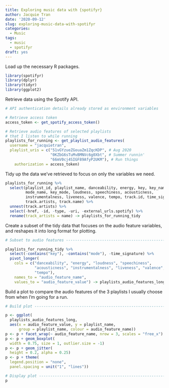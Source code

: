 ```yaml
---
title: Exploring music data with {spotifyr}
author: Jacquie Tran
date: '2020-09-12'
slug: exploring-music-data-with-spotifyr
categories:
  - Music
tags:
  - music
  - spotifyr
draft: yes
---
```


Load up the necessary R packages.

```r

library(spotifyr)
library(dplyr)
library(tidyr)
library(ggplot2)

```

Retrieve data using the Spotify API.

```r

# API authentication details already stored as environment variables

# Retrieve access token
access_token <- get_spotify_access_token()

# Retrieve audio features of selected playlists
# that I listen to while running
playlists_for_running <- get_playlist_audio_features(
  username = "jacquietran",
  playlist_uris = c("51vGYzueZGouaZm1ZqcKDP", # Aug 2020
                    "0KZbG6sTuMvBMNVc6g0Xbt", # Summer runnin'
                    "66mV0cj4SIGF89AfyP2UKM"), # Run things
    authorization = access_token)

```

Tidy up the data we've retrieved to focus on only the variables we need.

```r

playlists_for_running %>%
  select(playlist_id, playlist_name, danceability, energy, key, key_name, mode,
         mode_name, key_mode, loudness, speechiness, acousticness,
         instrumentalness, liveness, valence, tempo, track.id, time_signature,
         track.artists, track.name) %>%
  unnest(track.artists) %>%
  select(-href, -id, -type, -uri, -external_urls.spotify) %>%
  rename(track_artists = name) -> playlists_for_running_tidy

```

Create a subset of the tidy data that focuses on the audio feature variables, and reshapes it into long format for plotting.

```r

# Subset to audio features -----------------------------------------------------

playlists_for_running_tidy %>%
  select(-contains("key"), -contains("mode"), -time_signature) %>%
  pivot_longer(
    cols = c("danceability", "energy", "loudness", "speechiness",
             "acousticness", "instrumentalness", "liveness", "valence",
             "tempo"),
    names_to = "audio_feature_name",
    values_to = "audio_feature_value") -> playlists_audio_features_long

```

Build a plot to compare the audio features of the 3 playlists I usually choose from when I'm going for a run.

```r

# Build plot -------------------------------------------------------------------

p <- ggplot(
  playlists_audio_features_long,
  aes(x = audio_feature_value, y = playlist_name,
      group = playlist_name, colour = audio_feature_name))
p <- p + facet_wrap(~ audio_feature_name, nrow = 3, scales = "free_x")
p <- p + geom_boxplot(
  width = 0.75, size = 1, outlier.size = -1)
p <- p + geom_jitter(
  height = 0.2, alpha = 0.25)
p <- p + theme(
  legend.position = "none",
  panel.spacing = unit("1", "lines"))

# Display plot -----------------------------------------------------------------
p

```